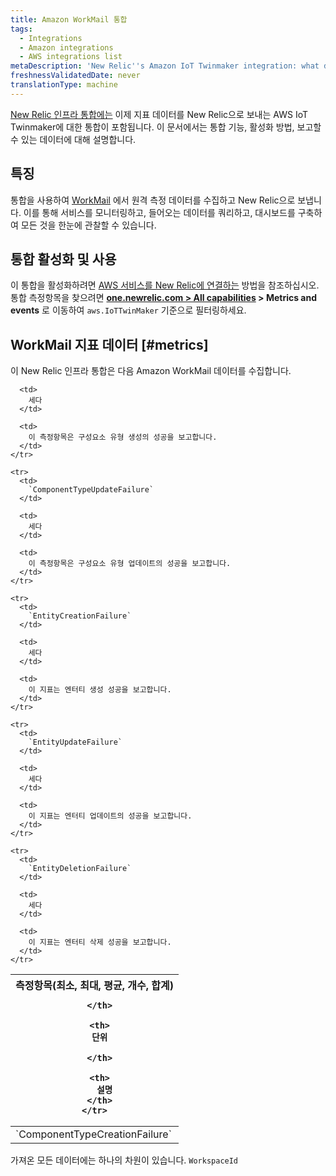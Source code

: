 ```yaml
---
title: Amazon WorkMail 통합
tags:
  - Integrations
  - Amazon integrations
  - AWS integrations list
metaDescription: 'New Relic''s Amazon IoT Twinmaker integration: what data it reports and how to enable it.'
freshnessValidatedDate: never
translationType: machine
---
```


[New Relic 인프라 통합에는](/docs/infrastructure/integrations-getting-started/getting-started/introduction-infrastructure-integrations) 이제 지표 데이터를 New Relic으로 보내는 AWS IoT Twinmaker에 대한 통합이 포함됩니다. 이 문서에서는 통합 기능, 활성화 방법, 보고할 수 있는 데이터에 대해 설명합니다.

## 특징

통합을 사용하여 [WorkMail](https://aws.amazon.com/iot-twinmaker/) 에서 원격 측정 데이터를 수집하고 New Relic으로 보냅니다. 이를 통해 서비스를 모니터링하고, 들어오는 데이터를 쿼리하고, 대시보드를 구축하여 모든 것을 한눈에 관찰할 수 있습니다.

## 통합 활성화 및 사용

이 통합을 활성화하려면 [AWS 서비스를 New Relic에 연결하는](/docs/infrastructure/amazon-integrations/connect/aws-metric-stream-setup/) 방법을 참조하십시오. 통합 측정항목을 찾으려면 **[one.newrelic.com > All capabilities](https://one.newrelic.com/all-capabilities) > Metrics and events** 로 이동하여 `aws.IoTTwinMaker` 기준으로 필터링하세요.

## WorkMail 지표 데이터 [#metrics]

이 New Relic 인프라 통합은 다음 Amazon WorkMail 데이터를 수집합니다.

<table>
  <thead>
    <tr>
      <th style={{ width: "200px" }}>
        측정항목(최소, 최대, 평균, 개수, 합계)  

      </th>

      <th>
        단위  

      </th>

      <th>
        설명
      </th>
    </tr>
  </thead>

  <tbody>
    <tr>
      <td>
        `ComponentTypeCreationFailure`
      </td>

      <td>
        세다
      </td>

      <td>
        이 측정항목은 구성요소 유형 생성의 성공을 보고합니다.
      </td>
    </tr>

    <tr>
      <td>
        `ComponentTypeUpdateFailure`
      </td>

      <td>
        세다
      </td>

      <td>
        이 측정항목은 구성요소 유형 업데이트의 성공을 보고합니다.
      </td>
    </tr>

    <tr>
      <td>
        `EntityCreationFailure`
      </td>

      <td>
        세다
      </td>

      <td>
        이 지표는 엔터티 생성 성공을 보고합니다.
      </td>
    </tr>

    <tr>
      <td>
        `EntityUpdateFailure`
      </td>

      <td>
        세다
      </td>

      <td>
        이 지표는 엔터티 업데이트의 성공을 보고합니다.
      </td>
    </tr>

    <tr>
      <td>
        `EntityDeletionFailure`
      </td>

      <td>
        세다
      </td>

      <td>
        이 지표는 엔터티 삭제 성공을 보고합니다.
      </td>
    </tr>
  </tbody>
</table>

가져온 모든 데이터에는 하나의 차원이 있습니다. `WorkspaceId`